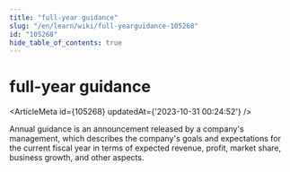 ```yaml
---
title: "full-year guidance"
slug: "/en/learn/wiki/full-yearguidance-105268"
id: "105268"
hide_table_of_contents: true
---
```



# full-year guidance

<ArticleMeta id={105268} updatedAt={'2023-10-31 00:24:52'} />
<div className='border-solid border-b border-t-0 my-4 border-[var(--ifm-color-gray-300)]' />

Annual guidance is an announcement released by a company's management, which describes the company's goals and expectations for the current fiscal year in terms of expected revenue, profit, market share, business growth, and other aspects.
